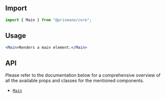 ## Import

```js
import { Main } from "@prismane/core";
```

## Usage

```jsx
<Main>Renders a main element.</Main>
```

## API

Please refer to the documentation below for a comprehensive overview of all the available props and classes for the mentioned components.

- [`Main`](/docs/components-api/main-api)
